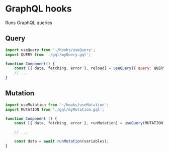 # GraphQL hooks

Runs GraphQL queries

## Query

```jsx
import useQuery from '~/hooks/useQuery';
import QUERY from './gql/myQuery.gql';

function Component() {
    const [{ data, fetching, error }, reload] = useQuery({ query: QUERY, variables: variables, pause: loading });
    // ...
}
```

## Mutation

```jsx
import useMutation from '~/hooks/useMutation';
import MUTATION from './gql/myMutation.gql';

function Component () {
    const [{ data, fetching, error }, runMutation] = useQuery(MUTATION);

    // ...

    const data = await runMutation(variables);
}
```
